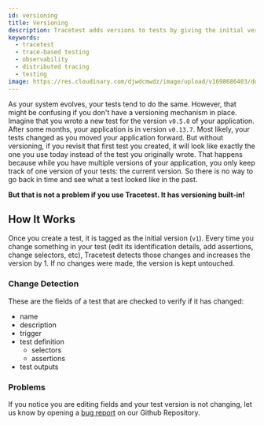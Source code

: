 ---
id: versioning
title: Versioning
description: Tracetest adds versions to tests by giving the initial version "v1". When something changes in your test it's detected and the test increases the version by 1.
keywords:
  - tracetest
  - trace-based testing
  - observability
  - distributed tracing
  - testing
image: https://res.cloudinary.com/djwdcmwdz/image/upload/v1698686403/docs/Blog_Thumbnail_14_rsvkmo.jpg
---

As your system evolves, your tests tend to do the same. However, that might be confusing if you don't have a versioning mechanism in place. Imagine that you wrote a new test for the version `v0.5.0` of your application. After some months, your application is in version `v0.13.7`. Most likely, your tests changed as you moved your application forward. But without versioning, if you revisit that first test you created, it will look like exactly the one you use today instead of the test you originally wrote. That happens because while you have multiple versions of your application, you only keep track of one version of your tests: the current version. So there is no way to go back in time and see what a test looked like in the past.

**But that is not a problem if you use Tracetest. It has versioning built-in!**

## How It Works

Once you create a test, it is tagged as the initial version (`v1`). Every time you change something in your test (edit its identification details, add assertions, change selectors, etc), Tracetest detects those changes and increases the version by 1. If no changes were made, the version is kept untouched.

### Change Detection

These are the fields of a test that are checked to verify if it has changed:

- name
- description
- trigger
- test definition
  - selectors
  - assertions
- test outputs

### Problems

If you notice you are editing fields and your test version is not changing, let us know by opening a [bug report](https://github.com/intelops/qualityTrace/issues) on our Github Repository.
